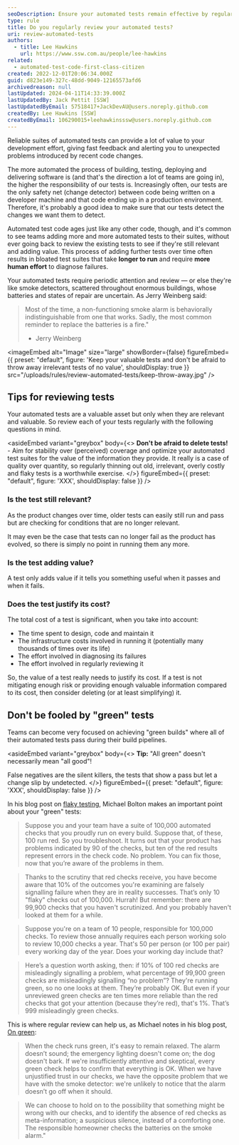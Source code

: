 ```yaml
---
seoDescription: Ensure your automated tests remain effective by regularly reviewing them to remove outdated or unnecessary checks
type: rule
title: Do you regularly review your automated tests?
uri: review-automated-tests
authors:
  - title: Lee Hawkins
    url: https://www.ssw.com.au/people/lee-hawkins
related:
  - automated-test-code-first-class-citizen
created: 2022-12-01T20:06:34.000Z
guid: d823e149-327c-48dd-9049-12165573afd6
archivedreason: null
lastUpdated: 2024-04-11T14:33:39.000Z
lastUpdatedBy: Jack Pettit [SSW]
lastUpdatedByEmail: 57518417+JackDevAU@users.noreply.github.com
createdBy: Lee Hawkins [SSW]
createdByEmail: 106290015+leehawkinsssw@users.noreply.github.com
---
```

Reliable suites of automated tests can provide a lot of value to your development effort, giving fast feedback and alerting you to unexpected problems introduced by recent code changes.

The more automated the process of building, testing, deploying and delivering software is (and that's the direction a lot of teams are going in), the higher the responsibility of our tests is. Increasingly often, our tests are the only safety net (change detector) between code being written on a developer machine and that code ending up in a production environment. Therefore, it's probably a good idea to make sure that our tests detect the changes we want them to detect.

Automated test code ages just like any other code, though, and it's common to see teams adding more and more automated tests to their suites, without ever going back to review the existing tests to see if they're still relevant and adding value. This process of adding further tests over time often results in bloated test suites that take **longer to run** and require **more human effort** to diagnose failures.

Your automated tests require periodic attention and review — or else they're like smoke detectors, scattered throughout enormous buildings, whose batteries and states of repair are uncertain. As Jerry Weinberg said:

> Most of the time, a non-functioning smoke alarm is behaviorally indistinguishable from one that works. Sadly, the most common reminder to replace the batteries is a fire."
>
> * Jerry Weinberg

<imageEmbed
  alt="Image"
  size="large"
  showBorder={false}
  figureEmbed={{
    preset: "default",
    figure: 'Keep your valuable tests and don\'t be afraid to throw away irrelevant tests of no value',
    shouldDisplay: true
  }}
  src="/uploads/rules/review-automated-tests/keep-throw-away.jpg"
/>

## Tips for reviewing tests

Your automated tests are a valuable asset but only when they are relevant and valuable. So review each of your tests regularly with the following questions in mind.

<asideEmbed
  variant="greybox"
  body={<>
    **Don't be afraid to delete tests!** - Aim for stability over (perceived) coverage and optimize your automated test suites for the value of the information they provide. It really is a case of quality over quantity, so regularly thinning out old, irrelevant, overly costly and flaky tests is a worthwhile exercise.
  </>}
  figureEmbed={{
    preset: "default",
    figure: 'XXX',
    shouldDisplay: false
  }}
/>

### Is the test still relevant?

As the product changes over time, older tests can easily still run and pass but are checking for conditions that are no longer relevant.

It may even be the case that tests can no longer fail as the product has evolved, so there is simply no point in running them any more.

### Is the test adding value?

A test only adds value if it tells you something useful when it passes and when it fails.

### Does the test justify its cost?

The total cost of a test is significant, when you take into account:

* The time spent to design, code and maintain it
* The infrastructure costs involved in running it (potentially many thousands of times over its life)
* The effort involved in diagnosing its failures
* The effort involved in regularly reviewing it

So, the value of a test really needs to justify its cost. If a test is not mitigating enough risk or providing enough valuable information compared to its cost, then consider deleting (or at least simplifying) it.

## Don't be fooled by "green" tests

Teams can become very focused on achieving "green builds" where all of their automated tests pass during their build pipelines.

<asideEmbed
  variant="greybox"
  body={<>
    **Tip:** "All green" doesn't necessarily mean "all good"!

False negatives are the silent killers, the tests that show a pass but let a change slip by undetected.
  </>}
  figureEmbed={{
    preset: "default",
    figure: 'XXX',
    shouldDisplay: false
  }}
/>

In his blog post on [flaky testing](https://developsense.com/blog/2021/02/flaky-testing), Michael  Bolton makes an important point about your "green" tests:

> Suppose you and your team have a suite of 100,000 automated checks that you proudly run on every build. Suppose that, of these, 100 run red. So you troubleshoot. It turns out that your product has problems indicated by 90 of the checks, but ten of the red results represent errors in the check code. No problem. You can fix those, now that you’re aware of the problems in them.

>Thanks to the scrutiny that red checks receive, you have become aware that 10% of the outcomes you're examining are falsely signalling failure when they are in reality successes. That’s only 10 "flaky" checks out of 100,000. Hurrah! But remember: there are 99,900 checks that you haven't scrutinized. And you probably haven't looked at them for a while.

>Suppose you're on a team of 10 people, responsible for 100,000 checks. To review those annually requires each person working solo to review 10,000 checks a year. That's 50 per person (or 100 per pair) every working day of the year. Does your working day include that?

>Here’s a question worth asking, then: if 10% of 100 red checks are misleadingly signalling a problem, what percentage of 99,900 green checks are misleadingly signalling “no problem”? They're running green, so no one looks at them. They’re probably OK. But even if your unreviewed green checks are ten times more reliable than the red checks that got your attention (because they’re red), that's 1%. That’s 999 misleadingly green checks.

This is where regular review can help us, as Michael notes in his blog post, [On green](https://developsense.com/blog/2015/07/on-green):

> When the check runs green, it's easy to remain relaxed. The alarm doesn’t sound; the emergency lighting doesn't come on; the dog doesn't bark. If we're insufficiently attentive and skeptical, every green check helps to confirm that everything is OK.
When we have unjustified trust in our checks, we have the opposite problem that we have with the smoke detector: we're unlikely to notice that the alarm doesn’t go off when it should.

> We can choose to hold on to the possibility that something might be wrong with our checks, and to identify the absence of red checks as meta-information; a suspicious silence, instead of a comforting one. The responsible homeowner checks the batteries on the smoke alarm."
